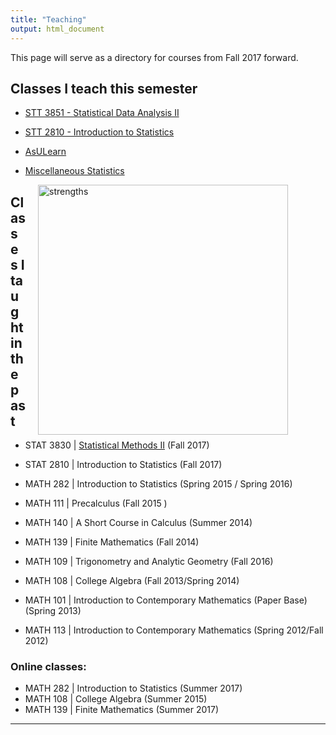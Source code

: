```yaml
---
title: "Teaching"
output: html_document
---
```


<i class="glyphicon glyphicon-star"></i> This page will serve as a directory for courses from Fall 2017 forward. <i class="glyphicon glyphicon-thumbs-up"></i>


## Classes I teach this semester

* [STT 3851 - Statistical Data Analysis II ](https://lasanthi-asu.github.io/STT3851ClassRepo/) 
* [STT 2810 - Introduction to Statistics](https://www.pearsonmylabandmastering.com/northamerica/)

* [AsULearn](https://asulearn.appstate.edu/)
* [Miscellaneous Statistics](https://alanarnholt.github.io/GeneralStatistics/)

<figure>
<img src="./images/strengths.png" alt="strengths" align="right" hspace="20" style="width:400px;height:400px;">
</figure>

## Classes I taught in the past

* STAT 3830 | [Statistical Methods II](STT3830Fall2017.html) (Fall 2017)
* STAT 2810 | Introduction to Statistics (Fall 2017)
* MATH 282 | Introduction to Statistics  (Spring 2015 / Spring 2016)
* MATH 111 | Precalculus   (Fall 2015 )
* MATH 140 | A Short Course in Calculus  (Summer 2014)
* MATH 139 | Finite Mathematics  (Fall 2014)
* MATH 109 | Trigonometry and Analytic Geometry (Fall 2016)
* MATH 108 | College Algebra  (Fall 2013/Spring 2014)

* MATH 101 | Introduction to Contemporary Mathematics (Paper Base)  (Spring 2013)
* MATH 113 | Introduction to Contemporary Mathematics (Spring 2012/Fall 2012)

### Online classes:
* MATH 282 | Introduction to Statistics (Summer 2017)
* MATH 108 | College Algebra  (Summer 2015)
* MATH 139 | Finite Mathematics  (Summer 2017)

* * *